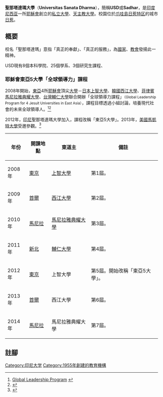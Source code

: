 {{Veil|time=2015-09-12T06:38:44+00:00}}
{{Infobox University
|name        = 聖那塔達瑪大學
|native_name = ''Universitas Sanata Dharma''
|image_name  =
|caption     = 
|image_size  = 
|established = 1955年
|type        = [[私立大学|私立大学]]
|staff       = 
|students    = 
|country     = [[印度尼西亚|印度尼西亚]]
|province    = [[日惹特区|日惹特区]]
|city        = [[日惹|日惹]]
|campus      = 
|colors      = 
|nickname    = 
|rector      = 
|affiliations = [[亞洲基督教大學協會|亞洲基督教大學協會]]
|coor        = 
|website     = {{URL|http://www.usd.ac.id/}}
}}

'''聖那塔達瑪大學'''（'''Universitas Sanata Dharma'''），簡稱'''USD'''或'''Sadhar'''，是[[印度尼西亚|印度尼西亚]]一所[[耶穌會|耶穌會]]創立的[[私立大學|私立大學]]、[[天主教大學|天主教大學]]。校園位於[[爪哇島|爪哇島]][[日惹特区|日惹特区]]的城市[[日惹|日惹]]。

==概要==
校名「聖那塔達瑪」意指「真正的奉獻」、「真正的服務」，為[[國家|國家]]、[[教會|教會]]發揚此一精神。

USD現有8個本科學院、25個學系、3個研究生課程、

===耶穌會東亞5大學「全球領導力」課程===
2008年開始，[[東亞|東亞]]4所[[耶穌會|耶穌會]]頂尖[[大學|大學]]－[[日本|日本]][[上智大學|上智大學]]、[[韓國|韓國]][[西江大學|西江大學]]、[[菲律賓|菲律賓]][[馬尼拉雅典耀大學|馬尼拉雅典耀大學]]、[[台灣|台灣]][[輔仁大學|輔仁大學]]聯合開辦「全球領導力課程」<small>（Global Leadership Program for 4 Jesuit Universities in East Asia）</small>，課程目標透過小組討論，培養現代社會的未來全球領導人。<ref>[http://hompi.sogang.ac.kr/2009glp/2009glp_f_1_1.html Global Leadership Program] {{webarchive|url=https://web.archive.org/web/20131226210656/http://hompi.sogang.ac.kr/2009glp/2009glp_f_1_1.html |date=2013-12-26 }}</ref><ref>{{Cite web |url=http://www.usd.ac.id/en/io_diary.php?noid=16&offset=0 |title=SANATA DHARMA UNIVERSITY - Global Leadership Program 2012 : Learn to Understand Disaster Recovery and Reconstruction from Japan |accessdate=2013-09-07 |archive-date=2013-10-18 |archive-url=https://web.archive.org/web/20131018052228/http://www.usd.ac.id/en/io_diary.php?noid=16&offset=0 |dead-url=no }}</ref>

2012年，[[印尼|印尼]]聖那塔達瑪大學加入，課程改稱「東亞5大學」。2013年，[[美國|美國]][[馬凱特大學|馬凱特大學]]受邀參觀。<ref>{{cite web |url=http://www.sophia.ac.jp/jpn/content/download/26245/251990/file/GLP2013youkou.pdf |title=存档副本 |accessdate=2013-09-07 |deadurl=yes |archiveurl=https://web.archive.org/web/20131227020024/http://www.sophia.ac.jp/jpn/content/download/26245/251990/file/GLP2013youkou.pdf |archivedate=2013-12-27 }}</ref>

{{HideF}}
{{HideH|歷屆年表}}
{| class="wikitable sortable"
|-
! 年份!! 開課地點!! 東道主!! 備註
|- align=center
| 2008年
| {{JPN}}[[東京|東京]]
| [[上智大學|上智大學]]
| 第1屆。
|- align=center
| 2009年
| {{KOR}}[[首爾|首爾]]
| [[西江大學|西江大學]]
| 第2屆。
|- align=center
| 2010年
| {{PHI}}[[馬尼拉|馬尼拉]]
| [[馬尼拉雅典耀大學|馬尼拉雅典耀大學]]
| 第3屆。
|- align=center
| 2011年
| {{TWN}}[[新北市|新北]]
| [[輔仁大學|輔仁大學]]
| 第4屆。
|- align=center
| 2012年
| {{JPN}}[[東京|東京]]
| 上智大學
| 第5屆。開始改稱「東亞5大學」。
|- align=center
| 2013年
| {{KOR}}[[首爾|首爾]]
| 西江大學
| 第6屆。
|- align=center
| 2014年
| {{PHI}}[[馬尼拉|馬尼拉]]
| 馬尼拉雅典耀大學
| 第7屆。
|}
{{HideF}}

==註腳==
<references/>

{{耶穌會東亞4大學全球領導力課程}}
{{亞洲基督教大學協會}}
{{印度尼西亚大学}}
{{Authority control}}
[[Category:印尼大学|Category:印尼大学]]
[[Category:1955年創建的教育機構|Category:1955年創建的教育機構]]
